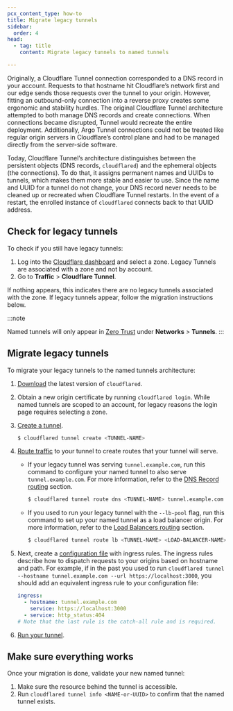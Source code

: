 ```yaml
---
pcx_content_type: how-to
title: Migrate legacy tunnels
sidebar:
  order: 4
head:
  - tag: title
    content: Migrate legacy tunnels to named tunnels

---
```


Originally, a Cloudflare Tunnel connection corresponded to a DNS record in your account. Requests to that hostname hit Cloudflare’s network first and our edge sends those requests over the tunnel to your origin. However, fitting an outbound-only connection into a reverse proxy creates some ergonomic and stability hurdles. The original Cloudflare Tunnel architecture attempted to both manage DNS records and create connections. When connections became disrupted, Tunnel would recreate the entire deployment. Additionally, Argo Tunnel connections could not be treated like regular origin servers in Cloudflare’s control plane and had to be managed directly from the server-side software.

Today, Cloudflare Tunnel’s architecture distinguishes between the persistent objects (DNS records, `cloudflared`) and the ephemeral objects (the connections). To do that, it assigns permanent names and UUIDs to tunnels, which makes them more stable and easier to use. Since the name and UUID for a tunnel do not change, your DNS record never needs to be cleaned up or recreated when Cloudflare Tunnel restarts. In the event of a restart, the enrolled instance of `cloudflared` connects back to that UUID address.

## Check for legacy tunnels

To check if you still have legacy tunnels:

1. Log into the [Cloudflare dashboard](https://dash.cloudflare.com/) and select a zone. Legacy Tunnels are associated with a zone and not by account.
2. Go to **Traffic** > **Cloudflare Tunnel**.

If nothing appears, this indicates there are no legacy tunnels associated with the zone. If legacy tunnels appear, follow the migration instructions below.

:::note

Named tunnels will only appear in [Zero Trust](https://one.dash.cloudflare.com/) under **Networks** > **Tunnels**. 
:::

## Migrate legacy tunnels

To migrate your legacy tunnels to the named tunnels architecture:

1. [Download](/cloudflare-one/connections/connect-networks/downloads/) the latest version of `cloudflared`.

2. Obtain a new origin certificate by running `cloudflared login`. While named tunnels are scoped to an account, for legacy reasons the login page requires selecting a zone.

3. [Create a tunnel](/cloudflare-one/connections/connect-networks/get-started/create-local-tunnel/#3-create-a-tunnel-and-give-it-a-name).

   ```sh
   $ cloudflared tunnel create <TUNNEL-NAME>
   ```

4. [Route traffic](/cloudflare-one/connections/connect-networks/routing-to-tunnel/) to your tunnel to create routes that your tunnel will serve.

   * If your legacy tunnel was serving `tunnel.example.com`, run this command to configure your named tunnel to also serve `tunnel.example.com`. For more information, refer to the [DNS Record routing](/cloudflare-one/connections/connect-networks/routing-to-tunnel/dns/) section.

     ```sh
     $ cloudflared tunnel route dns <TUNNEL-NAME> tunnel.example.com
     ```

   * If you used to run your legacy tunnel with the `--lb-pool` flag, run this command to set up your named tunnel as a load balancer origin. For more information, refer to the [Load Balancers routing](/cloudflare-one/connections/connect-networks/routing-to-tunnel/lb/) section.

     ```sh
     $ cloudflared tunnel route lb <TUNNEL-NAME> <LOAD-BALANCER-NAME> <LOAD-BALANCER-POOL>
     ```

5. Next, create a [configuration file](/cloudflare-one/connections/connect-networks/configure-tunnels/local-management/configuration-file/) with ingress rules. The ingress rules describe how to dispatch requests to your origins based on hostname and path. For example, if in the past you used to run `cloudflared tunnel --hostname tunnel.example.com --url https://localhost:3000`, you should add an equivalent ingress rule to your configuration file:

   ```yml
   ingress:
     - hostname: tunnel.example.com
       service: https://localhost:3000
     - service: http_status:404
   # Note that the last rule is the catch-all rule and is required.
   ```

6. [Run your tunnel](/cloudflare-one/connections/connect-networks/get-started/create-local-tunnel/#6-run-the-tunnel).

## Make sure everything works

Once your migration is done, validate your new named tunnel:

1. Make sure the resource behind the tunnel is accessible.
2. Run `cloudflared tunnel info <NAME-or-UUID>` to confirm that the named tunnel exists.
